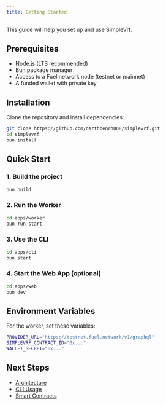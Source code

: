```yaml
---
title: Getting Started
---
```


This guide will help you set up and use SimpleVrf.

## Prerequisites

- Node.js (LTS recommended)
- Bun package manager
- Access to a Fuel network node (testnet or mainnet)
- A funded wallet with private key

## Installation

Clone the repository and install dependencies:

```bash
git clone https://github.com/darthbenro008/simplevrf.git
cd simplevrf
bun install
```

## Quick Start

### 1. Build the project

```bash
bun build
```

### 2. Run the Worker

```bash
cd apps/worker
bun run start
```

### 3. Use the CLI

```bash
cd apps/cli
bun start
```

### 4. Start the Web App (optional)

```bash
cd apps/web
bun dev
```

## Environment Variables

For the worker, set these variables:

```bash
PROVIDER_URL="https://testnet.fuel.network/v1/graphql"
SIMPLEVRF_CONTRACT_ID="0x..."
WALLET_SECRET="0x..."
```

## Next Steps

- [Architecture](./architecture)
- [CLI Usage](./offchain-tools/cli)
- [Smart Contracts](./smart-contracts)